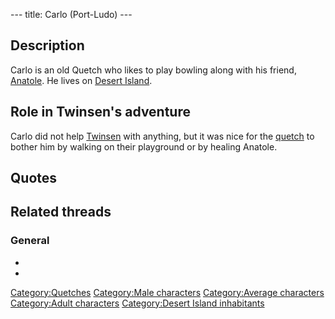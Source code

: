 ---
title: Carlo (Port-Ludo)
---

{{Character|
Name=Carlo|
Image=Bowler.gif|
Race=[[Quetch]]|
Gender=Male|
Size=Medium|
Age=Adult}}

{{Quote|
Quote=Everybody talks about these guys from outer space, they say they landed on several islands. But that should not interrupt our game.|
Character=Carlo}}

==Description==
Carlo is an old Quetch who likes to play bowling along with his friend, [[Anatole]]. He lives on [[Desert Island]].

==Role in Twinsen's adventure==
Carlo did not help [[Twinsen]] with anything, but it was nice for the [[quetch]] to bother him by walking on their playground or by healing Anatole.

==Quotes==
{{Quote|
Quote=I've noticed I keep losing since you helped my little friend over there. Nice move Sherlock!|
Character=Carlo}}
{{Quote|
Quote=I don't know. But it has been a while back since I last saw Ker'aooc the healer.|
Character=Carlo}}

==Related threads==
===General===
* {{thread|id=11096|title=The Desert Island Bowlers}}
* {{thread|id=845|title=Who and Where}}

[[Category:Quetches]]
[[Category:Male characters]]
[[Category:Average characters]]
[[Category:Adult characters]]
[[Category:Desert Island inhabitants]]